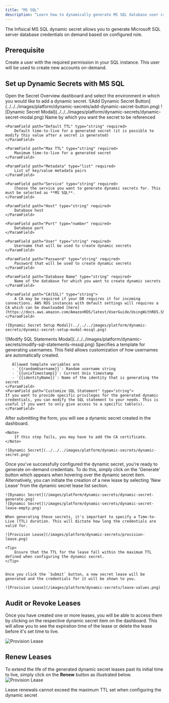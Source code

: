 ```yaml
---
title: "MS SQL"
description: "Learn how to dynamically generate MS SQL database user credentials."
---
```


The Infisical MS SQL dynamic secret allows you to generate Microsoft SQL server database credentials on demand based on configured role.

## Prerequisite

Create a user with the required permission in your SQL instance. This user will be used to create new accounts on-demand.


## Set up Dynamic Secrets with MS SQL

<Steps>
  <Step title="Open Secret Overview Dashboard">
	Open the Secret Overview dashboard and select the environment in which you would like to add a dynamic secret.
  </Step>
  <Step title="Click on the 'Add Dynamic Secret' button">
	![Add Dynamic Secret Button](../../../images/platform/dynamic-secrets/add-dynamic-secret-button.png)
  </Step>
  <Step title="Select `SQL Database`">
	![Dynamic Secret Modal](../../../images/platform/dynamic-secrets/dynamic-secret-modal.png)
  </Step>
  <Step title="Provide the inputs for dynamic secret parameters">
	<ParamField path="Secret Name" type="string" required>
		Name by which you want the secret to be referenced
	</ParamField>

	<ParamField path="Default TTL" type="string" required>
		Default time-to-live for a generated secret (it is possible to modify this value after a secret is generated)
	</ParamField>

	<ParamField path="Max TTL" type="string" required>
		Maximum time-to-live for a generated secret
	</ParamField>

	<ParamField path="Metadata" type="list" required>
		List of key/value metadata pairs
	</ParamField>

	<ParamField path="Service" type="string" required>
		Choose the service you want to generate dynamic secrets for. This must be selected as **MS SQL**.
	</ParamField>

	<ParamField path="Host" type="string" required>
		Database host
	</ParamField>

	<ParamField path="Port" type="number" required>
		Database port
	</ParamField>

	<ParamField path="User" type="string" required>
		Username that will be used to create dynamic secrets
	</ParamField>

	<ParamField path="Password" type="string" required>
		Password that will be used to create dynamic secrets
	</ParamField>

	<ParamField path="Database Name" type="string" required>
		Name of the database for which you want to create dynamic secrets
	</ParamField>

	<ParamField path="CA(SSL)" type="string">
		A CA may be required if your DB requires it for incoming connections. AWS RDS instances with default settings will requires a CA which can be downloaded [here](https://docs.aws.amazon.com/AmazonRDS/latest/UserGuide/UsingWithRDS.SSL.html#UsingWithRDS.SSL.CertificatesAllRegions).
	</ParamField>

	![Dynamic Secret Setup Modal](../../../images/platform/dynamic-secrets/dynamic-secret-setup-modal-mssql.png)

  </Step>
  <Step title="(Optional) Modify SQL Statements">
  ![Modify SQL Statements Modal](../../../images/platform/dynamic-secrets/modify-sql-statements-mssql.png)
  <ParamField path="Username Template" type="string" default="{{randomUsername}}">
       Specifies a template for generating usernames. This field allows customization of how usernames are automatically created.

       Allowed template variables are
       - `{{randomUsername}}`: Random username string
       - `{{unixTimestamp}}`: Current Unix timestamp
	   - `{{identityName}}`: Name of the identity that is generating the secret
	</ParamField>
	<ParamField path="Customize SQL Statement" type="string">
   	If you want to provide specific privileges for the generated dynamic credentials, you can modify the SQL statement to your needs. This is useful if you want to only give access to a specific table(s).
	</ParamField>
  </Step>
  <Step title="Click 'Submit'">
  	After submitting the form, you will see a dynamic secret created in the dashboard.

	<Note>
		If this step fails, you may have to add the CA certificate.
	</Note>

	![Dynamic Secret](../../../images/platform/dynamic-secrets/dynamic-secret.png)
  </Step>
  <Step title="Generate dynamic secrets">
	Once you've successfully configured the dynamic secret, you're ready to generate on-demand credentials.
	To do this, simply click on the 'Generate' button which appears when hovering over the dynamic secret item.
	Alternatively, you can initiate the creation of a new lease by selecting 'New Lease' from the dynamic secret lease list section.

	![Dynamic Secret](/images/platform/dynamic-secrets/dynamic-secret-generate.png)
	![Dynamic Secret](/images/platform/dynamic-secrets/dynamic-secret-lease-empty.png)

	When generating these secrets, it's important to specify a Time-to-Live (TTL) duration. This will dictate how long the credentials are valid for.

	![Provision Lease](/images/platform/dynamic-secrets/provision-lease.png)

	<Tip>
		Ensure that the TTL for the lease fall within the maximum TTL defined when configuring the dynamic secret.
	</Tip>


	Once you click the `Submit` button, a new secret lease will be generated and the credentials for it will be shown to you.

	![Provision Lease](/images/platform/dynamic-secrets/lease-values.png)
  </Step>
</Steps>

## Audit or Revoke Leases
Once you have created one or more leases, you will be able to access them by clicking on the respective dynamic secret item on the dashboard.
This will allow you to see the expiration time of the lease or delete the lease before it's set time to live.

![Provision Lease](/images/platform/dynamic-secrets/lease-data.png)

## Renew Leases
To extend the life of the generated dynamic secret leases past its initial time to live, simply click on the **Renew** button as illustrated below.
![Provision Lease](/images/platform/dynamic-secrets/dynamic-secret-lease-renew.png)

<Warning>
	Lease renewals cannot exceed the maximum TTL set when configuring the dynamic secret
</Warning>
